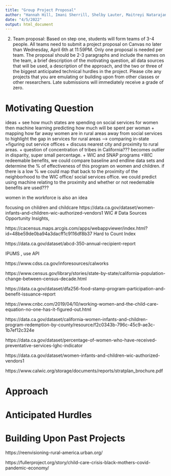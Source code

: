 ---
title: "Group Project Proposal"
author: "Hannah Hill, Imani Sherrill, Shelby Lauter, Maitreyi Natarajan"
date: "4/5/2022"
output: html_document
---

2. Team proposal: Based on step one, students will form teams of 3-4 people. All teams need to submit
a project proposal on Canvas no later than Wednesday, April 6th at 11:59PM. Only one proposal
is needed per team. The proposal should be 2-3 paragraphs and include the names on the team, a
brief description of the motivating question, all data sources that will be used, a description of the
approach, and the two or three of the biggest anticipated technical hurdles in the project. Please cite
any projects that you are emulating or building upon from other classes or other researchers. Late
submissions will immediately receive a grade of zero.


# Motivating Question
ideas
+ see how much states are spending on social services for women then machine learning predicting how much will be spent per woman
+ mapping how far away women are in rural areas away from social services to highlight the gap in services for rural areas
--> comparing in-state 
+figuring out service offices 
+ discuss nearest city and proximity to rural areas. 
+ question of concentration of tribes in California??? becomes outlier in disparity, super small percentage.
+ WIC and SNAP programs 
+WIC redeemable benefits, we could compare baseline and endline data sets and determine the % of effectiveness of this program on women and children. if there is a low % we could map that back to the proximity of the neighborhood to the WIC office/ social services office. we could predict using machine relating to the proximity and whether or not reedemable benefits are used??? 



women in the workforce is also an idea

focusing on children and childcare
https://data.ca.gov/dataset/women-infants-and-children-wic-authorized-vendors1 WIC
# Data Sources
Opportunity Insights, 

https://cacensus.maps.arcgis.com/apps/webappviewer/index.html?id=48be59de0ba94a3dacff1c9116df8b37 Hard to Count Index

https://data.ca.gov/dataset/abcd-350-annual-recipient-report

IPUMS , use API

https://www.cdss.ca.gov/inforesources/calworks

https://www.census.gov/library/stories/state-by-state/california-population-change-between-census-decade.html

https://data.ca.gov/dataset/dfa256-food-stamp-program-participation-and-benefit-issuance-report

https://www.cnbc.com/2019/04/10/working-women-and-the-child-care-equation-no-one-has-it-figured-out.html

https://data.ca.gov/dataset/california-women-infants-and-children-program-redemption-by-county/resource/f2c0343b-796c-45c9-ae3c-1b7ef12c324e

https://data.ca.gov/dataset/percentage-of-women-who-have-received-preventative-services-lghc-indicator

https://data.ca.gov/dataset/women-infants-and-children-wic-authorized-vendors1

https://www.calwic.org/storage/documents/reports/stratplan_brochure.pdf



# Approach

# Anticipated Hurdles

# Building Upon Past Projects
https://reenvisioning-rural-america.urban.org/

https://fullerproject.org/story/child-care-crisis-black-mothers-covid-pandemic-economy/
